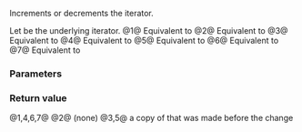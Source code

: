 {{cpp/ranges/elements_view/iterator/title | 1=operator++,--,+=,-=}}
{{cpp/ranges/elements_view/navbar}}

{{dcl begin}}
{{dcl | num=1 | since=c++20 |
constexpr /*iterator*/&amp; operator++();
}}
{{dcl | num=2 | since=c++20 |
constexpr void operator++( int );
}}
{{dcl | num=3 | since=c++20 |
constexpr /*iterator*/ operator++( int )
  requires ranges::forward_range&lt;Base&gt;;
}}
{{dcl | num=4 | since=c++20 |
constexpr /*iterator*/&amp; operator--()
  requires ranges::bidirectional_range&lt;Base&gt;;
}}
{{dcl | num=5 | since=c++20 |
constexpr /*iterator*/ operator--( int )
  requires ranges::bidirectional_range&lt;Base&gt;;
}}
{{dcl | num=6 | since=c++20 |1=
constexpr /*iterator*/&amp; operator+=( difference_type n )
  requires ranges::random_access_range&lt;Base&gt;;
}}
{{dcl | num=7 | since=c++20 |1=
constexpr /*iterator*/&amp; operator-=( difference_type n )
  requires ranges::random_access_range&lt;Base&gt;;
}}
{{dcl end}}

Increments or decrements the iterator.

Let {{tt|current_}} be the underlying iterator.
@1@ Equivalent to {{c|1=++current_; return *this;}}
@2@ Equivalent to {{c|1=++current_;}}
@3@ Equivalent to {{c|1=auto tmp = *this; ++*this; return tmp;}}
@4@ Equivalent to {{c|1=--current_; return *this;}}
@5@ Equivalent to {{c|1=auto tmp = *this; --*this; return tmp;}}
@6@ Equivalent to {{c|1=current_ += n; return *this;}}
@7@ Equivalent to {{c|1=current_ -= n; return *this;}}

===Parameters===
{{par begin}}
{{par | n | position relative to current location}}
{{par end}}

===Return value===
@1,4,6,7@ {{c|*this}}
@2@ (none)
@3,5@ a copy of {{c|*this}} that was made before the change

{{langlinks|de|es|ja|ru|zh}}